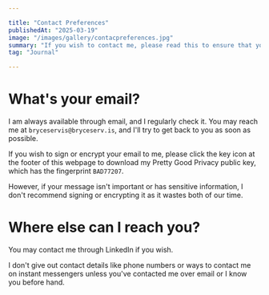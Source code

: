 ```yaml
---

title: "Contact Preferences"
publishedAt: "2025-03-19"
image: "/images/gallery/contacpreferences.jpg"
summary: "If you wish to contact me, please read this to ensure that you are able to communicate effectively with me."
tag: "Journal"

---
```


# What's your email?
I am always available through email, and I regularly check it. You may reach me at ```bryceservis@bryceserv.is```, and I'll try to get back to you as soon as possible.

If you wish to sign or encrypt your email to me, please click the key icon at the footer of this webpage to download my Pretty Good Privacy public key, which has the fingerprint ```BAD77207```.

However, if your message isn't important or has sensitive information, I don't recommend signing or encrypting it as it wastes both of our time.

# Where else can I reach you?
You may contact me through LinkedIn if you wish.

I don't give out contact details like phone numbers or ways to contact me on instant messengers unless you've contacted me over email or I know you before hand.